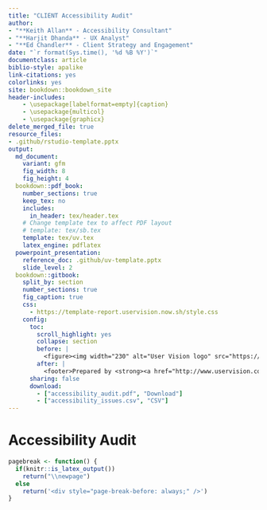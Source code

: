 ```yaml
--- 
title: "CLIENT Accessibility Audit"
author:
- "**Keith Allan** - Accessibility Consultant"
- "**Harjit Dhanda** - UX Analyst"
- "**Ed Chandler** - Client Strategy and Engagement"
date: "`r format(Sys.time(), '%d %B %Y')`"
documentclass: article
biblio-style: apalike
link-citations: yes
colorlinks: yes
site: bookdown::bookdown_site
header-includes:
    - \usepackage[labelformat=empty]{caption}
    - \usepackage{multicol}
    - \usepackage{graphicx}
delete_merged_file: true
resource_files:
- .github/rstudio-template.pptx
output: 
  md_document:
    variant: gfm
    fig_width: 8
    fig_height: 4
  bookdown::pdf_book:
    number_sections: true
    keep_tex: no
    includes:
      in_header: tex/header.tex
    # Change template tex to affect PDF layout 
    # template: tex/sb.tex
    template: tex/uv.tex
    latex_engine: pdflatex
  powerpoint_presentation:
    reference_doc: .github/uv-template.pptx
    slide_level: 2
  bookdown::gitbook:
    split_by: section
    number_sections: true
    fig_caption: true
    css: 
      - https://template-report.uservision.now.sh/style.css
    config:
      toc:
        scroll_highlight: yes
        collapse: section
        before: |
          <figure><img width="230" alt="User Vision logo" src="https://user-images.githubusercontent.com/912733/66764939-baf14f00-eea2-11e9-8428-4b9a07334b9c.png"></figure>
        after: |
          <footer>Prepared by <strong><a href="http://www.uservision.co.uk" target="blank">User Vision</a></strong> for CLIENT</footer>
      sharing: false
      download: 
        - ["accessibility_audit.pdf", "Download"]
        - ["accessibility_issues.csv", "CSV"]
---
```

# Accessibility Audit {-}
```r
pagebreak <- function() {
  if(knitr::is_latex_output())
    return("\\newpage")
  else
    return('<div style="page-break-before: always;" />')
}
```